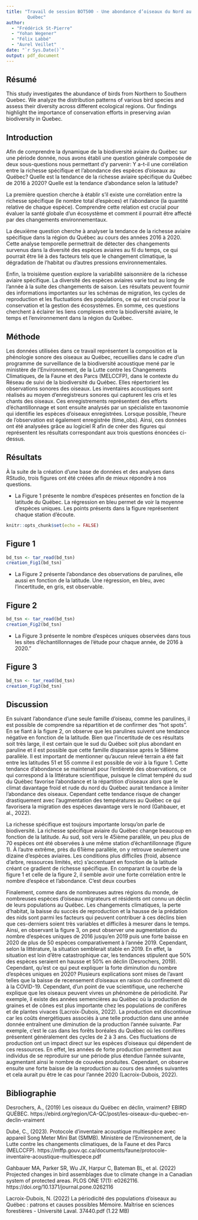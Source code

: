 ```yaml
---
title: "Travail de session BOT500 - Une abondance d’oiseaux du Nord au Sud du 
        Québec"
author: 
  - "Frédérick St-Pierre"
  - "Yohan Wegener"
  - "Félix Labbé"
  - "Aurel Veillet"
date: "`r Sys.Date()`"
output: pdf_document
---
```

## Résumé 

This study investigates the abundance of birds from Northern to Southern 
Quebec. We analyze the distribution patterns of various bird species and assess 
their diversity across different ecological regions. Our findings highlight the
importance of conservation efforts in preserving avian biodiversity in Quebec.

## Introduction

Afin de comprendre la dynamique de la biodiversité aviaire du Québec sur une 
période donnée, nous avons établi une question générale composée de deux 
sous-questions nous permettant d’y parvenir: Y a-t-il une corrélation entre la 
richesse spécifique et l’abondance des espèces d’oiseaux au Québec? Quelle est 
la tendance de la richesse aviaire spécifique du Québec de 2016 à 2020? Quelle 
est la tendance d'abondance selon la latitude?

La première question cherche à établir s'il existe une corrélation entre la 
richesse spécifique (le nombre total d'espèces) et l'abondance (la quantité 
relative de chaque espèce). Comprendre cette relation est crucial pour évaluer 
la santé globale d'un écosystème et comment il pourrait être affecté par des 
changements environnementaux.

La deuxième question cherche à analyser la tendance de la richesse aviaire 
spécifique dans la région du Québec au cours des années 2016 à 2020. Cette 
analyse temporelle permettrait de détecter des changements survenus dans la 
diversité des espèces aviaires au fil du temps, ce qui pourrait être lié à des 
facteurs tels que le changement climatique, la dégradation de l'habitat ou 
d'autres pressions environnementales.

Enfin, la troisième question explore la variabilité saisonnière de la richesse 
aviaire spécifique. La diversité des espèces aviaires varie tout au long de 
l'année à la suite des changements de saison. Les résultats peuvent fournir des 
informations importantes sur les schémas de migration, les cycles de 
reproduction et les fluctuations des populations, ce qui est crucial pour la
conservation et la gestion des écosystèmes. En somme, ces questions cherchent 
à éclairer les liens complexes entre la biodiversité aviaire, le temps et 
l'environnement dans la région du Québec.

## Méthode

Les données utilisées dans ce travail représentent la composition et la 
phénologie sonore des oiseaux au Québec, recueillies dans le cadre d'un 
programme de surveillance de la biodiversité acoustique mené par le ministère 
de l’Environnement, de la Lutte contre les Changements Climatiques, de la Faune
et des Parcs (MELCCFP), dans le contexte du Réseau de suivi de la biodiversité 
du Québec. Elles répertorient les observations sonores des oiseaux. Les 
inventaires acoustiques sont réalisés au moyen d'enregistreurs sonores qui 
capturent les cris et les chants des oiseaux. Ces enregistrements représentent 
des efforts d'échantillonnage et sont ensuite analysés par un spécialiste en 
taxonomie qui identifie les espèces d'oiseaux enregistrées. Lorsque possible, 
l'heure de l'observation est également enregistrée (time_obs). Ainsi, ces 
données ont été analysées grâce au logiciel R afin de créer des figures qui 
représentent les résultats correspondant aux trois questions énoncées 
ci-dessus.

## Résultats

À la suite de la création d’une base de données et des analyses dans RStudio, 
trois figures ont été créées afin de mieux répondre à nos questions.

- La Figure 1 présente le nombre d’espèces présentes en fonction de la latitude 
du Québec. La régression en bleu permet de voir la moyenne d’espèces uniques. 
Les points présents dans la figure représentent chaque station d’écoute.

```r
knitr::opts_chunk$set(echo = FALSE)
```

## Figure 1

```r
bd_tsn <- tar_read(bd_tsn)
creation_Fig1(bd_tsn)
```

- La Figure 2 présente l’abondance des observations de parulines, elle aussi en
fonction de la latitude. Une régression, en bleu, avec l’incertitude, en gris,
est observable.

## Figure 2

```r
bd_tsn <- tar_read(bd_tsn)
creation_Fig2(bd_tsn)
```

- La Figure 3 présente le nombre d’espèces uniques observées dans tous les sites
d’échantillonnages de l’étude pour chaque année, de 2016 à 2020."

## Figure 3

```r
bd_tsn <- tar_read(bd_tsn)
creation_Fig3(bd_tsn)
```

## Discussion

En suivant l’abondance d’une seule famille d’oiseau, comme les parulines, il est possible de comprendre sa répartition et de confirmer des “hot spots”. En se fiant à la figure 2, on observe que les parulines suivent une tendance négative en fonction de la latitude. Bien que l’incertitude de ces résultats soit très large, il est certain que le sud du Québec soit plus abondant en paruline et il est possible que cette famille disparaisse après le 58ième parallèle. Il est important de mentionner qu’aucun relevé terrain a été fait entre les latitudes 51 et 55 comme il est possible de voir à la figure 1. Cette tendance d’abondance se maintenait pour l’entièreté des observations, ce qui correspond à la littérature scientifique, puisque le climat tempéré du sud du Québec favorise l’abondance et la répartition d’oiseaux alors que le climat davantage froid et rude du nord du Québec aurait tendance à limiter l’abondance des oiseaux. Cependant cette tendance risque de changer drastiquement avec l’augmentation des températures au Québec ce qui favorisera la migration des espèces davantage vers le nord (Gahbauer, et al., 2022). 

La richesse spécifique est toujours importante lorsqu’on parle de biodiversité. La richesse spécifique aviaire du Québec change beaucoup en fonction de la latitude. Au sud, soit vers le 45ième parallèle, un peu plus de 70 espèces ont été observées à une même station d’échantillonnage (figure 1). À l’autre extrême, près du 61ième parallèle, on y retrouve seulement une dizaine d’espèces aviaires. Les conditions plus difficiles (froid, absence d’arbre, ressources limités, etc) s’accentuant en fonction de la latitude créant ce gradient de richesse spécifique. En comparant la courbe de la figure 1 et celle de la figure 2, il semble avoir une forte corrélation entre le nombre d’espèce et l’abondance. C’est deux courbes  

Finalement, comme dans de nombreuses autres régions du monde, de nombreuses espèces d'oiseaux migrateurs et résidents ont connu un déclin de leurs populations au Québec. Les changements climatiques, la perte d'habitat, la baisse du succès de reproduction et la hausse de la prédation des nids sont parmi les facteurs qui peuvent contribuer à ces déclins bien que ces-derniers soient très variables et difficiles à mesurer dans le temps. Ainsi, en observant la figure 3, on peut observer une augmentation du nombre d’espèces uniques de 2016 jusqu’en 2019 puis une forte baisse en 2020 de plus de 50 espèces comparativement à l’année 2019. Cependant, selon la littérature, la situation semblerait stable en 2019. En effet, la situation est loin d’être catastrophique car, les tendances stipulent que 50% des espèces seraient en hausse et 50% en déclin (Desrochers, 2019). Cependant, qu’est ce qui peut expliquer la forte diminution du nombre d’espèces uniques en 2020? Plusieurs explications sont mises de l’avant telles que la baisse de recensement d’oiseaux en raison du confinement dû à la COVID-19. Cependant, d’un point de vue scientifique, une recherche explique que les oiseaux peuvent vivres un phénomène de périodicité. Par exemple, il existe des années semencières au Québec où la production de graines et de cônes est plus importante chez les populations de conifères et de plantes vivaces (Lacroix-Dubois, 2022). La production est discontinue car les coûts énergétiques associés à une telle production dans une année donnée entraînent une diminution de la production l'année suivante. Par exemple, c’est le cas dans les forêts boréales du Québec où les conifères présentent généralement des cycles de 2 à 3 ans. Ces fluctuations de production ont un impact direct sur les espèces d'oiseaux qui dépendent de ces ressources. En effet, les années de forte production permettent aux individus de se reproduire sur une période plus étendue l'année suivante, augmentant ainsi le nombre de couvées produites. Cependant, on observe ensuite une forte baisse de la reproduction au cours des années suivantes et cela aurait pu être le cas pour l’année 2020 (Lacroix-Dubois, 2022).  

## Bibliographie

Desrochers, A., (2019) Les oiseaux du Québec en déclin, vraiment? EBIRD QUÉBEC. https://ebird.org/region/CA-QC/post/les-oiseaux-du-quebec-en-declin-vraiment 

Dubé, C., (2023). Protocole d’inventaire acoustique multiespèce avec appareil Song Meter Mini Bat (SMMB). Ministère de l’Environnement, de la Lutte contre les changements climatiques, de la Faune et des Parcs (MELCCFP). https://mffp.gouv.qc.ca/documents/faune/protocole-inventaire-acoustique-multiespece.pdf 

Gahbauer MA, Parker SR, Wu JX, Harpur C, Bateman BL, et al. (2022) Projected changes in bird assemblages due to climate change in a Canadian system of protected areas. PLOS ONE 17(1): e0262116. https://doi.org/10.1371/journal.pone.0262116 

Lacroix-Dubois, N. (2022) La périodicité des populations d'oiseaux au Québec : patrons et causes possibles Mémoire. Maîtrise en sciences forestières - Université Laval. 37440.pdf (1.22 MB) 